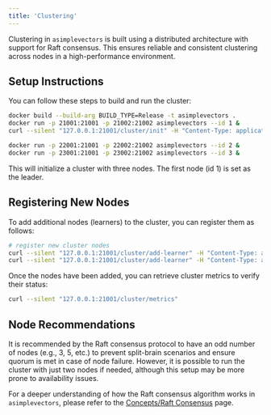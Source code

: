 ```yaml
---
title: 'Clustering'
---
```


Clustering in `asimplevectors` is built using a distributed architecture with support for Raft consensus. This ensures reliable and consistent clustering across nodes in a high-performance environment.

## Setup Instructions

You can follow these steps to build and run the cluster:

```bash
docker build --build-arg BUILD_TYPE=Release -t asimplevectors .
docker run -p 21001:21001 -p 21002:21002 asimplevectors --id 1 &
curl --silent "127.0.0.1:21001/cluster/init" -H "Content-Type: application/json" -d '{}'

docker run -p 22001:21001 -p 22002:21002 asimplevectors --id 2 &
docker run -p 23001:21001 -p 23002:21002 asimplevectors --id 3 &
```

This will initialize a cluster with three nodes. The first node (id 1) is set as the leader.

## Registering New Nodes
To add additional nodes (learners) to the cluster, you can register them as follows:
```bash
# register new cluster nodes
curl --silent "127.0.0.1:21001/cluster/add-learner" -H "Content-Type: application/json" -d '[2, "127.0.0.1:22001", "127.0.0.1:22002"]'
curl --silent "127.0.0.1:21001/cluster/add-learner" -H "Content-Type: application/json" -d '[3, "127.0.0.1:23001", "127.0.0.1:23001"]'
```
Once the nodes have been added, you can retrieve cluster metrics to verify their status:
```bash
curl --silent "127.0.0.1:21001/cluster/metrics"
```
## Node Recommendations

It is recommended by the Raft consensus protocol to have an odd number of nodes (e.g., 3, 5, etc.) to prevent split-brain scenarios and ensure quorum is met in case of node failure. However, it is possible to run the cluster with just two nodes if needed, although this setup may be more prone to availability issues.

For a deeper understanding of how the Raft consensus algorithm works in `asimplevectors`, please refer to the [Concepts/Raft Consensus](/architecture/raftconsensus) page.

